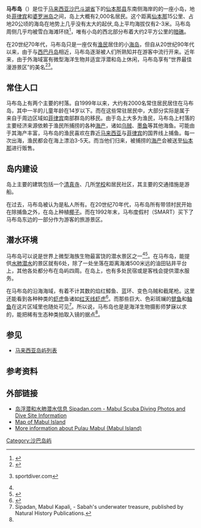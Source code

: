 {{Infobox islands
| name = 马布岛
| native name = Pulau Mabul<br>Mabul Island
| image map = Sabah-Islands-DarvelBay PulauMabul-Pushpin.png
| image caption = 马布岛的位置
| coordinates = {{coord|4|14|45|N|118|37|52|E|region:MY|display=inline,title}}
| map = Malaysia Borneo
| location         = 
| archipelago      = 
| waterbody        = 
| total_islands    = 
| major_islands    = 
| area_km2         = 
| area_footnotes   = 
| rank             = 
| length_km        = <!-- or |length_m=  -->
| length_footnotes = 
| width_km         = <!-- or |width_m=  -->
| width_footnotes  =
| coastline_km     = 
| coastline_footnotes = 
| elevation_m      = 
| elevation_footnotes = 
| highest mount    = 
| label_position = right
| country ={{MAS}}
| country admin divisions title      = [[马来西亚州|州]]
| country admin divisions            = {{Sabah}}
| country admin divisions title 1    = [[马来西亚省份|省]]
| country admin divisions 1          = [[斗湖省|斗湖省]]
| country_admin_divisions_title 2    = 
| country_admin_divisions 2          = 
| country_largest_city              =
| country_largest_city_population   =
| population_as_of =
| population = 2,000
}}

'''马布岛'''（{{lang-ms|Pulau Mabul}}）是位于[[马来西亚|马来西亚]][[沙巴|沙巴]][[斗湖省|斗湖省]]下的[[仙本那县|仙本那县]]东南侧海岸的的一座小岛，地处[[菲律宾|菲律宾]]和[[婆罗洲岛|婆罗洲岛]]之间，岛上大概有2,000名居民。这个距离[[仙本那|仙本那]]15公里、占地20公顷的海岛在地势上几乎没有太大的起伏,岛上平均海拔仅有2-3米。马布岛周侧几乎均被雪白海滩环绕<ref name=马来西亚旅游局>{{cite web|url=http://www.tourismmalaysia.cn/page/zh-CN/sabah-zh/pulau-mabul-zh|title=马布岛－ 马来西亚魅力景点 - 马来西亚旅游局|access-date=2016-11-20|archive-date=2016-11-20|archive-url=https://web.archive.org/web/20161120211923/http://www.tourismmalaysia.cn/page/zh-CN/sabah-zh/pulau-mabul-zh|dead-url=yes}}</ref>，唯有小岛的西北部分布着大约2平方公里的[[暗礁|暗礁]]。

在20世纪70年代，马布岛只是一座仅有[[渔民|渔民]]居住的小[[海岛|海岛]]，但自从20世纪90年代以来，由于与[[西巴丹岛|西巴丹岛]]相近，马布岛逐渐被人们所熟知并在游客中流行开来。近年来，由于外海域富有微型海洋生物并适宜浮潜和岛上休闲，马布岛享有“世界最佳漫游景区”的美名<ref name=沙巴旅游>{{cite web|url=http://travel.ulifestyle.com.hk/m/spots/detail.php?id=ADwRZxEoA3A&p=1|title=马布岛——沙巴天空之镜|access-date=2016-11-22|archive-date=2016-11-22|archive-url=https://web.archive.org/web/20161122154725/http://travel.ulifestyle.com.hk/m/spots/detail.php?id=ADwRZxEoA3A&p=1|dead-url=no}}</ref><ref>{{cite web|url=http://www.sportdiver.com/photos/photo-gallery-9-dive-crazy-destinations|title=Photo Gallery: 9 Dive-Crazy Destinations|date=2014-06-12|access-date=2016-11-22|archive-date=2017-10-10|archive-url=https://web.archive.org/web/20171010000130/http://www.sportdiver.com/photos/photo-gallery-9-dive-crazy-destinations|dead-url=no}} sportdiver.com</ref>。

==常住人口==
马布岛上有两个主要的村落。自1999年以来，大约有2000名常住居民居住在马布岛，其中一半的儿童年龄在14岁以下。而在这些常驻居民中，大部分实际是属于来自于周边区域如[[菲律宾|菲律宾]]南部群岛的移民。由于岛上大多为渔民，马布岛上村落的主要经济来源依赖于渔民所捕捞的各种[[海产|海产]]，诸如[[乌贼|乌贼]]、[[墨鱼|墨鱼]]等其他海鱼。可能由于其海产丰富，马布岛的渔民喜欢在靠近[[马来西亚|马来西亚]]与[[菲律宾|菲律宾]]的国界线上捕鱼。每一次出海，渔民都会在海上漂泊3-5天。而当他们归来，被捕捞的[[海产|海产]]会被送至[[仙本那|仙本那]]进行贩售。

==岛内建设==
岛上主要的建筑包括一个[[清真寺|清真寺]]、几所[[学校|学校]]和居民社区，其主要的交通措施是游船。

在过去，马布岛被认为是私人所有。在20世纪70年代，马布岛所有带领村民开始在除捕鱼之外，在岛上种植[[椰子|椰子]]。而在1992年末，马布度假村（SMART）买下了马布岛东边的一部分作为游客的旅游景区。

==潜水环境==
马布岛可以说是世界上微型海族生物最富饶的潜水景区之一<ref name=马来西亚旅游局></ref><ref>{{cite web|url=http://www.borneodivers.info/cn/dive-destination-mabul/|title=潜水目的地——马布岛|deadurl=yes|archiveurl=https://web.archive.org/web/20161122190109/http://www.borneodivers.info/cn/dive-destination-mabul/|archivedate=2016年11月22日|df=}}</ref>。在马布岛，能提供[[水肺潜水|水肺潜水]]的景区就有6处，除了一处坐落在距离海滩500米远的油田钻井平台上，其他各处都分布在岛屿四周。在岛上，也有多处民宿或是客栈会提供潜水服务。

在马布岛的沿海海域，有着不计其数的焰红鱆鱼、蓝环、变色乌贼和截尾枪。这里还能看到各种种类的[[虾虎|虾虎]]鱼诸如[[红天线虾虎|红天线虾虎]]<ref>{{cite web|url=http://www.wanshuizu.com/thread-4486-1-1.html|title=[收藏]常见海水鱼赏析（一）---鰕虎鱼科|deadurl=yes|archiveurl=https://web.archive.org/web/20161120212013/http://www.wanshuizu.com/thread-4486-1-1.html|archivedate=2016-11-20}}</ref>。而那些巨大、色彩斑斓的[[躄鱼|躄鱼]]和[[鲉鱼|鲉鱼]]在这片区域里也随处可见<ref>Sipadan, Mabul Kapali, - Sabah's underwater treasure, published by Natural History Publications.</ref>。所以说，马布岛也是是海洋生物摄影师梦寐以求的，能把稀有生态种类拍取入镜的据点<ref name=沙巴旅游></ref>。

==参见==
{{Portal|马来西亚|岛屿}}
* [[马来西亚岛屿列表|马来西亚岛屿列表]]

==参考资料==
{{reflist}}

==外部链接==
{{Wikivoyage|Mabul}}
* [http://www.sipadan.com/cn/ 岛浮潜和水肺潜水信息 Sipadan.com - Mabul Scuba Diving Photos and Dive Site Information] {{Wayback|url=http://www.sipadan.com/cn/ |date=20210317143247 }}
* [http://www.sipadan.org/mabul-island-map.php Map of Mabul Island] {{Wayback|url=http://www.sipadan.org/mabul-island-map.php |date=20160303223508 }}
* [http://www.pulaumabul.com/ More information about Pulau Mabul (Mabul Island)] {{Wayback|url=http://www.pulaumabul.com/ |date=20210120231044 }}

{{沙巴}}

[[Category:沙巴岛屿|Category:沙巴岛屿]]
